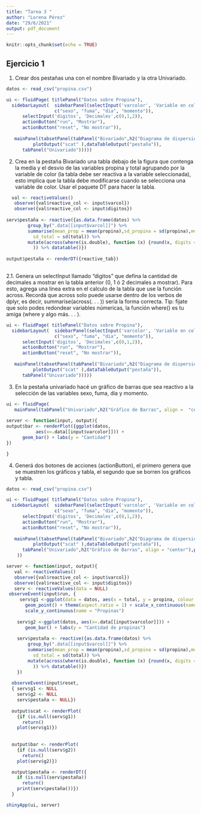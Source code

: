 ---
title: "Tarea 3 "
author: "Lorena Pérez"
date: "29/6/2021"
output: pdf_document
---

```{r setup, include=FALSE}
knitr::opts_chunk$set(echo = TRUE)
```

## Ejercicio 1

1. Crear dos pestañas una con el nombre Bivariado y la otra Univariado.

```{r, eval = FALSE}
datos <- read_csv("propina.csv")

ui <- fluidPage( titlePanel("Datos sobre Propina"),
  sidebarLayout(  sidebarPanel(selectInput('varcolor', 'Variable en color',
                  c("sexo", "fuma", "dia", "momento")),
      selectInput('digitos', 'Decimales',c(0,1,2)),
      actionButton("run", "Mostrar"),
      actionButton("reset", "No mostrar")),
    
   mainPanel(tabsetPanel(tabPanel("Bivariado",h2("Diagrama de dispersión", align = "center"),
          plotOutput("scat" ),dataTableOutput("pestaña")),
      tabPanel("Univariado")))))
```


2. Crea en la pestaña Bivariado una tabla debajo de la figura que contenga la media y el desvio de las variables propina y total agrupando por la variable de color (la tabla debe ser reactiva a la variable seleccionada), esto implica que la tabla debe modificarse cuando se selecciona una variable de color. Usar el paquete DT para hacer la tabla.

```{r, eval = FALSE}
  val <- reactiveValues()
   observe({val$reactive_col <- input$varcol})
   observe({val$reactive_col <- input$digitos})
  
serv$pestaña <- reactive({as.data.frame(datos) %>%
        group_by(".data[[input$varcol]]") %>%
        summarise(mean_prop = mean(propina),sd_propina = sd(propina),mean_total = mean(total),
          sd_total = sd(total)) %>% 
        mutate(across(where(is.double), function (x) {round(x, digits = 3)}
          )) %>% datatable()})
  
output$pestaña <- renderDT({reactive_tab})
  

```


2.1. Genera un selectInput llamado “digitos” que defina la cantidad de decimales a mostrar en la tabla anterior
(0, 1 ó 2 decimales a mostrar). Para esto, agrega una linea extra en el calculo de la tabla que use la función
across. Recordá que across solo puede usarse dentro de los verbos de dplyr, es decir, summarise(across(. . . ))
sería la forma correcta. Tip: fijate que solo podes redondear variables númericas, la función where() es tu
amiga (where y algo más. . . ).


```{r, eval = FALSE}
ui <- fluidPage( titlePanel("Datos sobre Propina"),
  sidebarLayout(  sidebarPanel(selectInput('varcolor', 'Variable en color',
                  c("sexo", "fuma", "dia", "momento")),
      selectInput('digitos', 'Decimales',c(0,1,2)),
      actionButton("run", "Mostrar"),
      actionButton("reset", "No mostrar")),
    
   mainPanel(tabsetPanel(tabPanel("Bivariado",h2("Diagrama de dispersión", align = "center"),
          plotOutput("scat" ),dataTableOutput("pestaña")),
      tabPanel("Univariado")))))
```

3. En la pestaña univariado hacé un gráfico de barras que sea reactivo a la selección de las variables sexo,
fuma, dia y momento.

```{r, eval = FALSE}
ui <- fluidPage( 
   mainPanel(tabPanel("Univariado",h2("Gráfico de Barras", align =  "center" ) , plotOutput("bar"))))
    
server <- function(input, output){
output$bar <- renderPlot({ggplot(datos, 
           aes(x=.data[[input$varcolor]])) + 
      geom_bar() + labs(y = "Cantidad")
})

}

```

4. Generá dos botones de acciones (actionButton), el primero genera que se muestren los gráficos y tabla, el segundo que se borren los gráficos y tabla.

```{r, eval = FALSE}

datos <- read_csv("propina.csv")

ui <- fluidPage( titlePanel("Datos sobre Propina"),
  sidebarLayout(  sidebarPanel(selectInput('varcolor', 'Variable en color',
                  c("sexo", "fuma", "dia", "momento")),
      selectInput('digitos', 'Decimales',c(0,1,2)),
      actionButton("run", "Mostrar"),
      actionButton("reset", "No mostrar")),
    
   mainPanel(tabsetPanel(tabPanel("Bivariado",h2("Diagrama de dispersión", align = "center"),
          plotOutput("scat" ),dataTableOutput("pestaña")),
      tabPanel("Univariado",h2("Gráfico de Barras", align = "center"),plotOutput("bar"))))
    ))

server <- function(input, output){
   val <- reactiveValues()
   observe({val$reactive_col <- input$varcol})
   observe({val$reactive_col <- input$digitos})
   serv <- reactiveValues(data = NULL)
 observeEvent(input$run, { 
     serv$g1 <-ggplot(data = datos, aes(x = total, y = propina, colour = .data[[input$varcolor]]))+
       geom_point() + theme(aspect.ratio = 1) + scale_x_continuous(name ="Total de la cuenta") +
       scale_y_continuous(name = "Propinas")
    
    serv$g2 <-ggplot(datos, aes(x=.data[[input$varcolor]])) + 
       geom_bar() + labs(y = "Cantidad de propinas")
    
    serv$pestaña <- reactive({as.data.frame(datos) %>%
        group_by(".data[[input$varcol]]") %>%
        summarise(mean_prop = mean(propina),sd_propina = sd(propina),mean_total = mean(total),
          sd_total = sd(total)) %>% 
        mutate(across(where(is.double), function (x) {round(x, digits = 3)}
          )) %>% datatable()})
    })
  
  observeEvent(input$reset,
  { serv$g1 <- NULL
    serv$g2 <- NULL
    serv$pestaña <- NULL})    
    
  output$scat <- renderPlot(
    {if (is.null(serv$g1)) 
      return()
    plot(serv$g1)})  
  
  
  output$bar <- renderPlot(
    {if (is.null(serv$g2)) 
      return()
    plot(serv$g2)})

  output$pestaña <- renderDT({
    if (is.null(serv$pestaña)) 
      return()
    print(serv$pestaña())})
  }

shinyApp(ui, server)

```







